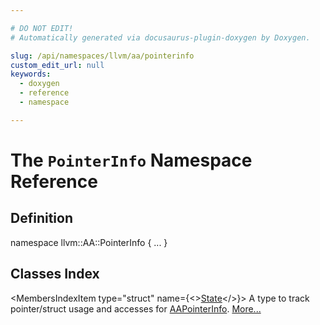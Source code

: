 ```yaml
---

# DO NOT EDIT!
# Automatically generated via docusaurus-plugin-doxygen by Doxygen.

slug: /api/namespaces/llvm/aa/pointerinfo
custom_edit_url: null
keywords:
  - doxygen
  - reference
  - namespace

---
```





# The `PointerInfo` Namespace Reference

<DoxygenPage pluginConfig={pluginConfig}>



## Definition

<CodeBlock>namespace llvm::AA::PointerInfo &#123; ... &#125;</CodeBlock>

## Classes Index

<MembersIndex>

<MembersIndexItem
  type="struct"
  name={<><a href="/docs/api/structs/aa/pointerinfo/state">State</a></>}>
A type to track pointer/struct usage and accesses for <a href="/docs/api/structs/llvm/aapointerinfo">AAPointerInfo</a>. <a href="/docs/api/structs/aa/pointerinfo/state/#details">More...</a>
</MembersIndexItem>

</MembersIndex>


</DoxygenPage>

